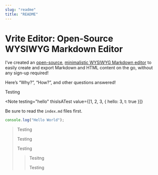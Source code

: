 ```yaml
---
slug: "readme"
title: "README"
---
```



# Vrite Editor: Open-Source WYSIWYG Markdown Editor

I’ve created an [open-source](https://github.com/vriteio/vrite), [minimalistic WYSIWYG Markdown editor](https://editor.vrite.io/) to easily create and export Markdown and HTML content on the go, without any sign-up required!

Here’s “Why?”, “How?”, and other questions answered!

Testing

<Note
  testing="hello"
  thisIsATest
  value={[1, 2, 3, { hello: 3, t: true }]}
>
  Be sure to read the `index.md` files first.
</Note>

```javascript title=""test.js"" npm2yarn
console.log("Hello World");

```

<SelfClosedComponent/>

> Testing
> 
> Testing
> 
> Testing
> 
> > Tesitng
> > 
> > Testing